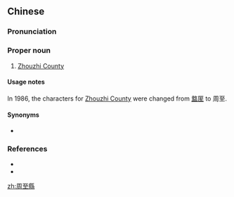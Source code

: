 {{also|周至县}}
==Chinese==
{{zh-forms|s=周至县|type=21}}

===Pronunciation===
{{zh-pron
|m=Zhōuzhì Xiàn
|cat=pn
}}

===Proper noun===
{{zh-proper noun}}

# [[w:Zhouzhi County|Zhouzhi County]]

====Usage notes====
In 1986, the characters for [[w:Zhouzhi County|Zhouzhi County]] were changed from [[盩厔]] to 周至.

====Synonyms====
* {{l|zh|盩厔}}

===References===
* {{pedialite|周至县|lang=zh}}
* {{pedialite|Zhouzhi County}}

[[zh:周至縣]]